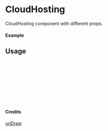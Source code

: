 
<Meta of={CloudHosting} title="unDraw/CloudHosting" />

# CloudHosting

CloudHosting component with different props.

#### Example

<Canvas of={CloudHosting.Primary} />

## Usage

```ts
import { CloudHosting } from "yadl-ui";

const Example = () => {
  return (
      <CloudHosting />
  );
};

export default Example;
```

#### Credits
[unDraw](https://undraw.co/illustrations)
